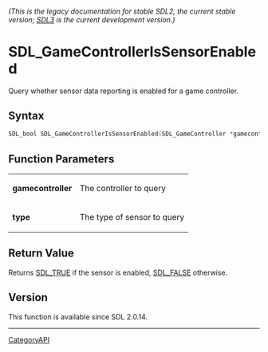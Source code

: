 ====== (This is the legacy documentation for stable SDL2, the current stable version; [https://wiki.libsdl.org/SDL3/ SDL3] is the current development version.) ======
= SDL_GameControllerIsSensorEnabled =

Query whether sensor data reporting is enabled for a game controller.

== Syntax ==

<syntaxhighlight lang='c'>
SDL_bool SDL_GameControllerIsSensorEnabled(SDL_GameController *gamecontroller, SDL_SensorType type);
</syntaxhighlight>

== Function Parameters ==

{|
|'''gamecontroller'''
|The controller to query
|-
|'''type'''
|The type of sensor to query
|}

== Return Value ==

Returns [[SDL_TRUE]] if the sensor is enabled, [[SDL_FALSE]] otherwise.

== Version ==

This function is available since SDL 2.0.14.

----
[[CategoryAPI]]


